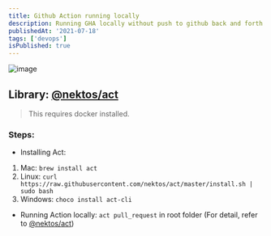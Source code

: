 ```yaml
---
title: Github Action running locally
description: Running GHA locally without push to github back and forth.
publishedAt: '2021-07-18'
tags: ['devops']
isPublished: true
---
```


![image](https://user-images.githubusercontent.com/46575401/110178800-d4f34080-7dbb-11eb-965a-cd96093e4f82.png)

## Library: [@nektos/act](https://github.com/nektos/act)

> This requires docker installed.

### Steps:

- Installing Act:

1. Mac: `brew install act`
1. Linux: `curl https://raw.githubusercontent.com/nektos/act/master/install.sh | sudo bash`
1. Windows: `choco install act-cli`

- Running Action locally: `act pull_request` in root folder (For detail, refer to [@nektos/act](https://github.com/nektos/act))
